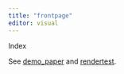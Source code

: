 ```yaml
---
title: "frontpage"
editor: visual
---
```


Index

See [demo_paper](presentation_paper/demo_paper.qmd) and [rendertest](presentation_paper/rendertest.qmd).
